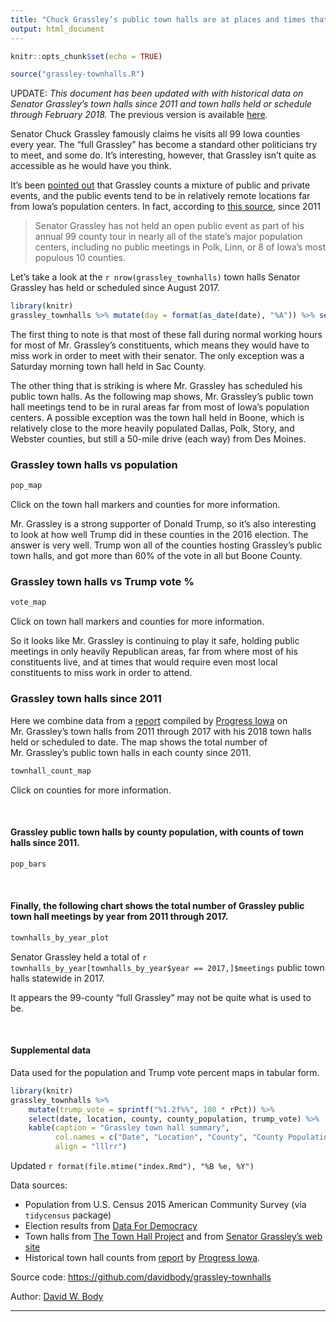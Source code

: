 ```yaml
---
title: "Chuck Grassley’s public town halls are at places and times that make it difficult for most Iowans to attend"
output: html_document
---
```


```r
knitr::opts_chunk$set(echo = TRUE)
```

```r
source("grassley-townhalls.R")
```

UPDATE: *This document has been updated with with historical data on Senator Grassley's town halls since 2011 and town halls held or schedule through February 2018.* The previous version is available [here](previous/2017-08-20.html).

Senator Chuck Grassley famously claims he visits all 99 Iowa counties every year. The "full Grassley" has become a standard other politicians try to meet, and some do. It's interesting, however, that Grassley isn't quite as accessible as he would have you think.

It's been [pointed out](https://iowastartingline.com/2016/09/01/look-at-this-map-of-counties-chuck-grassley-avoids-public-events-in/) that Grassley counts a mixture of public and private events, and the public events tend to be in relatively remote locations far from Iowa's population centers. In fact, according to [this source](http://fakegrassley.com), since 2011

> Senator Grassley has not held an open public event as part of his annual 99 county tour in nearly all of the state’s major population centers, including no public meetings in Polk, Linn, or 8 of Iowa’s most populous 10 counties.

Let's take a look at the `r nrow(grassley_townhalls)` town halls Senator Grassley has held or scheduled since August 2017.

```r
library(knitr)
grassley_townhalls %>% mutate(day = format(as_date(date), "%A")) %>% select(day, date, time, location) %>% kable
```

The first thing to note is that most of these fall during normal working hours for most of Mr. Grassley's constituents, which means they would have to miss work in order to meet with their senator. The only exception was a Saturday morning town hall held in Sac County.

The other thing that is striking is where Mr. Grassley has scheduled his public town halls. As the following map shows, Mr. Grassley's public town hall meetings tend to be in rural areas far from most of Iowa's population centers. A possible exception was the town hall held in Boone, which is relatively close to the more heavily populated Dallas, Polk, Story, and Webster counties, but still a 50-mile drive (each way) from Des Moines.

### Grassley town halls vs population

```r
pop_map
```

Click on the town hall markers and counties for more information.

Mr. Grassley is a strong supporter of Donald Trump, so it's also interesting to look at how well Trump did in these counties in the 2016 election. The answer is very well. Trump won all of the counties hosting Grassley's public town halls, and got more than 60% of the vote in all but Boone County.


### Grassley town halls vs Trump vote %

```r
vote_map
```

Click on town hall markers and counties for more information.

So it looks like Mr. Grassley is continuing to play it safe, holding public meetings in only heavily Republican areas, far from where most of his constituents live, and at times that would require even most local constituents to miss work in order to attend.

### Grassley town halls since 2011

Here we combine data from a [report](https://www.scribd.com/document/318247533/REPORT-The-Fake-Grassley) compiled by [Progress Iowa](http://progressiowa.org/) on Mr. Grassley's town halls from 2011 through 2017 with his 2018 town halls held or scheduled to date. The map shows the total number of Mr. Grassley's public town halls in each county since 2011.

```r
townhall_count_map
```

Click on counties for more information.

<br />

#### Grassley public town halls by county population, with counts of town halls since 2011.

```r
pop_bars
```

<br />

#### Finally, the following chart shows the total number of Grassley public town hall meetings by year from 2011 through 2017.

```r
townhalls_by_year_plot
```

Senator Grassley held a total of `r townhalls_by_year[townhalls_by_year$year == 2017,]$meetings` public town halls statewide in 2017.

It appears the 99-county "full Grassley" may not be quite what is used to be.

<br/>

#### Supplemental data

Data used for the population and Trump vote percent maps in tabular form.

```r
library(knitr)
grassley_townhalls %>%
    mutate(trump_vote = sprintf("%1.2f%%", 100 * rPct)) %>%
    select(date, location, county, county_population, trump_vote) %>%
    kable(caption = "Grassley town hall summary",
          col.names = c("Date", "Location", "County", "County Population", "County Trump Vote"),
          align = "lllrr")
```

Updated `r format(file.mtime("index.Rmd"), "%B %e, %Y")`

Data sources:

* Population from U.S. Census 2015 American Community Survey (via `tidycensus` package)
* Election results from [Data For Democracy]( https://data.world/data4democracy/election-transparency)
* Town halls from [The Town Hall Project](https://townhallproject.com/) and from [Senator Grassley's web site](https://www.grassley.senate.gov/news)
* Historical town hall counts from [report](https://www.scribd.com/document/318247533/REPORT-The-Fake-Grassley) by [Progress Iowa](http://progressiowa.org/).

Source code: [https://github.com/davidbody/grassley-townhalls](https://github.com/davidbody/grassley-townhalls)

Author: [David W. Body](https://twitter.com/david_body)

---
